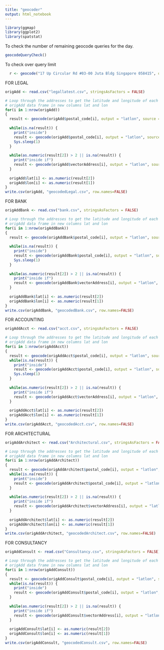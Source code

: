 ```yaml
---
title: "geocoder"
output: html_notebook
---
```

```r
library(ggmap)
library(ggplot2)
library(spatstat)
```

To check the number of remaining geocode queries for the day.
```r
geocodeQueryCheck()
```

To check over query limit
```r
  r <- geocode("17 Up Circular Rd #03-00 Juta Bldg Singapore 058415", output = "latlon", source = "google")
```

FOR LEGAL

```r
origAdd <- read.csv("legallatest.csv", stringsAsFactors = FALSE)
```

```r
# Loop through the addresses to get the latitude and longitude of each address and add it to the
# origAdd data frame in new columns lat and lon
for(i in 1:nrow(origAdd))
{
  result <- geocode(origAdd$postal_code[i], output = "latlon", source = "google")
  
  while(is.na(result)) {
    print("inside")
    result <- geocode(origAdd$postal_code[i], output = "latlon", source = "google")
    Sys.sleep(1)
  }
  
  while(as.numeric(result[2]) > 2 || is.na(result)) {
    print("inside if")
    result <- geocode(origAdd$vectorAddress[i], output = "latlon", source = "google")
  }
  
  origAdd$lat[i] <- as.numeric(result[2])
  origAdd$lon[i] <- as.numeric(result[1])
}
write.csv(origAdd, "geocodedLegal.csv", row.names=FALSE)
```

FOR BANK
```r
origAddBank <- read.csv("bank.csv", stringsAsFactors = FALSE)
```

```r
# Loop through the addresses to get the latitude and longitude of each address and add it to the
# origAdd data frame in new columns lat and lon
for(i in 1:nrow(origAddBank))
{
  result <- geocode(origAddBank$postal_code[i], output = "latlon", source = "google")
  
  while(is.na(result)) {
    print("inside")
    result <- geocode(origAddBank$postal_code[i], output = "latlon", source = "google")
    Sys.sleep(1)
  }
  
  while(as.numeric(result[2]) > 2 || is.na(result)) {
    print("inside if")
    result <- geocode(origAddBank$vectorAddress[i], output = "latlon", source = "google")
  }
  
  origAddBank$lat[i] <- as.numeric(result[2])
  origAddBank$lon[i] <- as.numeric(result[1])
}
write.csv(origAddBank, "geocodedBank.csv", row.names=FALSE)
```

FOR ACCOUNTING
```r
origAddAcct <- read.csv("acct.csv", stringsAsFactors = FALSE)
```

```r
# Loop through the addresses to get the latitude and longitude of each address and add it to the
# origAdd data frame in new columns lat and lon
for(i in 1:nrow(origAddAcct))
{
  result <- geocode(origAddAcct$postal_code[i], output = "latlon", source = "google")
  while(is.na(result)) {
    print("inside")
    result <- geocode(origAddAcct$postal_code[i], output = "latlon", source = "google")
    Sys.sleep(1)
  }
  
  while(as.numeric(result[2]) > 2 || is.na(result)) {
    print("inside if")
    result <- geocode(origAddAcct$vectorAddress[i], output = "latlon", source = "google")
  }
  
  origAddAcct$lat[i] <- as.numeric(result[2])
  origAddAcct$lon[i] <- as.numeric(result[1])
}
write.csv(origAddAcct, "geocodedAcct.csv", row.names=FALSE)
```

FOR ARCHITECTURAL
```r
origAddArchitect <- read.csv("Architectural.csv", stringsAsFactors = FALSE)
```

```r
# Loop through the addresses to get the latitude and longitude of each address and add it to the
# origAdd data frame in new columns lat and lon
for(i in 1:nrow(origAddArchitect))
{
  result <- geocode(origAddArchitect$postal_code[i], output = "latlon", source = "google")
  while(is.na(result)) {
    print("inside")
    result <- geocode(origAddArchitect$postal_code[i], output = "latlon", source = "google")
  }
  
  while(as.numeric(result[2]) > 2 || is.na(result)) {
    print("inside if")
    result <- geocode(origAddArchitect$vectorAddress[i], output = "latlon", source = "google")
  }
  
  origAddArchitect$lat[i] <- as.numeric(result[2])
  origAddArchitect$lon[i] <- as.numeric(result[1])
}
write.csv(origAddArchitect, "geocodedArchitect.csv", row.names=FALSE)
```

FOR CONSULTANCY
```r
origAddConsult <- read.csv("Consultancy.csv", stringsAsFactors = FALSE)
```

```r
# Loop through the addresses to get the latitude and longitude of each address and add it to the
# origAdd data frame in new columns lat and lon
for(i in 1:nrow(origAddConsult))
{
  result <- geocode(origAddConsult$postal_code[i], output = "latlon", source = "google")
  while(is.na(result)) {
    print("inside")
    result <- geocode(origAddConsult$postal_code[i], output = "latlon", source = "google")
  }
  
  while(as.numeric(result[2]) > 2 || is.na(result)) {
    print("inside if")
    result <- geocode(origAddConsult$vectorAddress[i], output = "latlon", source = "google")
  }
  
  origAddConsult$lat[i] <- as.numeric(result[2])
  origAddConsult$lon[i] <- as.numeric(result[1])
}
write.csv(origAddConsult, "geocodedConsult.csv", row.names=FALSE)
```

